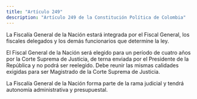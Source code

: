 ```yaml
---
title: "Artículo 249"
description: "Artículo 249 de la Constitución Política de Colombia"
---
```


La Fiscalía General de la Nación estará integrada por el Fiscal General, los fiscales delegados y los demás funcionarios que determine la ley.

El Fiscal General de la Nación será elegido para un período de cuatro años por la Corte Suprema de Justicia, de terna enviada por el Presidente de la República y no podrá ser reelegido. Debe reunir las mismas calidades exigidas para ser Magistrado de la Corte Suprema de Justicia.

La Fiscalía General de la Nación forma parte de la rama judicial y tendrá autonomía administrativa y presupuestal.

